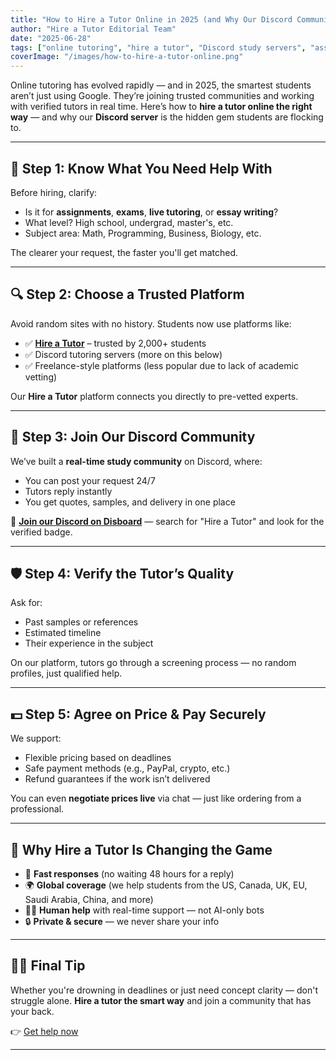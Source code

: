 ```yaml
---
title: "How to Hire a Tutor Online in 2025 (and Why Our Discord Community Is the Future)"
author: "Hire a Tutor Editorial Team"
date: "2025-06-28"
tags: ["online tutoring", "hire a tutor", "Discord study servers", "assignment help", "2025"]
coverImage: "/images/how-to-hire-a-tutor-online.png"
---
```


Online tutoring has evolved rapidly — and in 2025, the smartest students aren’t just using Google. They’re joining trusted communities and working with verified tutors in real time. Here’s how to **hire a tutor online the right way** — and why our **Discord server** is the hidden gem students are flocking to.

---

## 🎯 Step 1: Know What You Need Help With

Before hiring, clarify:
- Is it for **assignments**, **exams**, **live tutoring**, or **essay writing**?
- What level? High school, undergrad, master's, etc.
- Subject area: Math, Programming, Business, Biology, etc.

The clearer your request, the faster you'll get matched.

---

## 🔍 Step 2: Choose a Trusted Platform

Avoid random sites with no history. Students now use platforms like:

- ✅ [**Hire a Tutor**](https://hireatutornow.com) – trusted by 2,000+ students
- ✅ Discord tutoring servers (more on this below)
- ✅ Freelance-style platforms (less popular due to lack of academic vetting)

Our **Hire a Tutor** platform connects you directly to pre-vetted experts.

---

## 💬 Step 3: Join Our Discord Community

We’ve built a **real-time study community** on Discord, where:
- You can post your request 24/7
- Tutors reply instantly
- You get quotes, samples, and delivery in one place

🔗 [**Join our Discord on Disboard**](https://disboard.org/) — search for "Hire a Tutor" and look for the verified badge.

---

## 🛡️ Step 4: Verify the Tutor’s Quality

Ask for:
- Past samples or references
- Estimated timeline
- Their experience in the subject

On our platform, tutors go through a screening process — no random profiles, just qualified help.

---

## 💵 Step 5: Agree on Price & Pay Securely

We support:
- Flexible pricing based on deadlines
- Safe payment methods (e.g., PayPal, crypto, etc.)
- Refund guarantees if the work isn’t delivered

You can even **negotiate prices live** via chat — just like ordering from a professional.

---

## 🧠 Why Hire a Tutor Is Changing the Game

- 🚀 **Fast responses** (no waiting 48 hours for a reply)
- 🌍 **Global coverage** (we help students from the US, Canada, UK, EU, Saudi Arabia, China, and more)
- 👩‍🏫 **Human help** with real-time support — not AI-only bots
- 🔒 **Private & secure** — we never share your info

---

## 👨‍🎓 Final Tip

Whether you're drowning in deadlines or just need concept clarity — don't struggle alone. **Hire a tutor the smart way** and join a community that has your back.

👉 [Get help now](https://hireatutornow.com)

---


